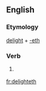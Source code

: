 ==English==

===Etymology===
[[delight]] + [[-eth]]

===Verb===
{{head|en|verb form}}

# {{context|archaic|lang=en}} {{en-third-person singular of|delight}}

[[fr:delighteth]]